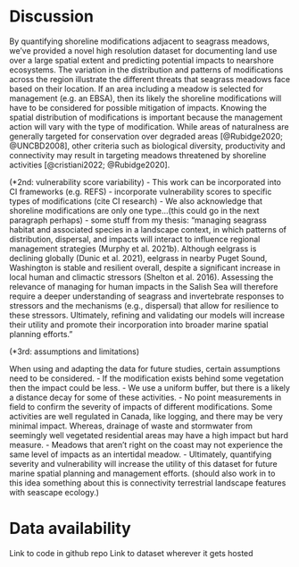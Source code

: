 # Discussion

By quantifying shoreline modifications adjacent to seagrass meadows, we've provided a novel high resolution dataset for documenting land use over a large spatial extent and predicting potential impacts to nearshore ecosystems. The variation in the distribution and patterns of modifications across the region illustrate the different threats that seagrass meadows face based on their location. If an area including a meadow is selected for management (e.g. an EBSA), then its likely the shoreline modifications will have to be considered for possible mitigation of impacts. Knowing the spatial distribution of modifications is important because the management action will vary with the type of modification. While areas of naturalness are generally targeted for conservation over degraded areas [@Rubidge2020; @UNCBD2008], other criteria such as biological diversity, productivity and connectivity may result in targeting meadows threatened by shoreline activities [@cristiani2022; @Rubidge2020].

(*2nd: vulnerability score variability)
- This work can be incorporated into CI frameworks (e.g. REFS)
- incorporate vulnerability scores to specific types of modifications (cite CI research)
- We also acknowledge that shoreline modifications are only one type...(this could go in the next paragraph perhaps)
- some stuff from my thesis: "managing seagrass habitat and associated species in a landscape context, in which patterns of distribution, dispersal, and impacts will interact to influence regional management strategies (Murphy et al. 2021b). Although eelgrass is declining globally (Dunic et al. 2021), eelgrass in nearby Puget Sound, Washington is stable and resilient overall, despite a significant increase in local human and climactic stressors (Shelton et al. 2016). Assessing the relevance of managing for human impacts in the Salish Sea will therefore require a deeper understanding of seagrass and invertebrate responses to stressors and the mechanisms (e.g., dispersal) that allow for resilience to these stressors. Ultimately, refining and validating our models will increase their utility and promote their incorporation into broader marine spatial planning efforts."

(*3rd: assumptions and limitations)

When using and adapting the data for future studies, certain assumptions need to be considered.
- If the modification exists behind some vegetation then the impact could be less.
- We use a uniform buffer, but there is a likely a distance decay for some of these activities.
- No point measurements in field to confirm the severity of impacts of different modifications. Some activities are well regulated in Canada, like logging, and there may be very minimal impact. Whereas, drainage of waste and stormwater from seemingly well vegetated residential areas may have a high impact but hard measure.
- Meadows that aren’t right on the coast may not experience the same level of impacts as an intertidal meadow.
- Ultimately, quantifying severity and vulnerability will increase the utility of this dataset for future marine spatial planning and management efforts. (should also work in to this idea something about this is connectivity terrestrial landscape features with seascape ecology.)


# Data availability
Link to code in github repo
Link to dataset wherever it gets hosted
